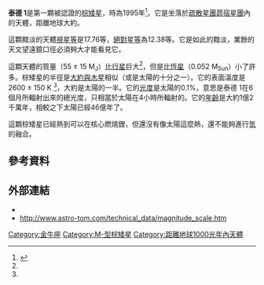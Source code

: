 {{Starbox begin 
| name = 泰德 1
}}
{{Starbox image
| image = [[File:Relative_star_sizes.svg|250px]]
| caption =估計[[太陽|太陽]]、紅矮星[[格利澤229|葛利澤 229]]、泰德 1、棕矮星[[格利澤229|葛利澤229B]]、和[[木星|木星]]的相對大小比較。
| credit = 科學美國人/Linda Huff
}}
{{Starbox observe 
| epoch = [[J2000.0|J2000.0]]
| constell = [[金牛座|金牛座]]
| ra = {{RA|3|47|18.0}}    
| dec = {{DEC|+24|22|31}} 
| appmag_v = 17.76{{cn|date=April 2013}}{{dubious|date=2013年4月}}
}} 
{{Starbox character 
| class = M8 
| r-i = ?
| v-r = ?
| b-v = ?
| u-b = ?
| variable = ?
}} 
{{Starbox astrometry 
| radial_v = ? 
| prop_mo_ra = ?
| prop_mo_dec = ?
| parallax = 8.40
| dist_ly = 400
| dist_pc = 120
| absmag_v = 12.38{{cn|date=April 2013}}{{dubious|date=2013年4月}}
}} 
{{Starbox detail 
| age_gyr = 0.12
| metal = ?
| mass = 0.052
| radius = [[棕矮星#Distinguishing_low-mass_brown_dwarfs_from_high-mass_planets|~0.1]]
| gravity = 6.6
| rotation = ?
| luminosity = 0.001
| temperature = 2600 ± 150<ref name=Teide1>[http://articles.adsabs.harvard.edu/cgi-bin/nph-iarticle_query?2000ASPC..212...82L&defaultprint=YES&page_ind=2&filetype=.pdf Mid-IR Observations of the Pleiades Brown Dwarfs Teide 1 & Calar 3] {{Wayback|url=http://articles.adsabs.harvard.edu/cgi-bin/nph-iarticle_query?2000ASPC..212...82L&defaultprint=YES&page_ind=2&filetype=.pdf |date=20191215214643 }} (Leech 2000)</ref>
}} 
{{Starbox end}}
'''泰德 1'''是第一顆被認證的[[棕矮星|棕矮星]]，時為1995年<ref name=RafaelRebolo2014>{{cite|last=Rebolo|first=Rafael|chapter=Teide 1 and the Discovery of Brown Dwarfs|pages=25-50|chapter-url=http://rd.springer.com/chapter/10.1007/978-3-319-01162-2_4|editor-last=Joergens|editor-first=Viki|title=50 Years of Brown Dwarfs - From Prediction to Discovery to Forefront of Research|series=Astrophysics and Space Science Library|volume=401|publisher=Springer|publication-date=2014|ISBN=978-3-319-01162-2|url=http://www.springer.com/astronomy/book/978-3-319-01161-5|accessdate=2014-08-09|archive-date=2015-02-19|archive-url=https://web.archive.org/web/20150219040518/http://www.springer.com/astronomy/book/978-3-319-01161-5|dead-url=no}}</ref>。它是坐落於[[疏散星團|疏散星團]][[昴宿星團|昴宿星團]]內的天體，距離地球大約{{convert|400|ly|pc}}。

這顆黯淡的天體[[視星等|視星等]]是17.76等，[[絕對星等|絕對星等]]為12.38等。它是如此的黯淡，業餘的天文望遠鏡口徑必須夠大才能看見它。

這顆天體的質量（55 ± 15 M<sub>J</sub>）比[[行星|行星]]巨大<ref name=Teide1/>，但是比[[恆星|恆星]]（0.052 M<sub>Sun</sub>）小了許多。棕矮星的半徑是[[棕矮星#Distinguishing_low-mass_brown_dwarfs_from_high-mass_planets|大約與木星]]相似（或是太陽的十分之一）。它的表面溫度是2600 ± 150 K <ref name=Teide1/>，大約是太陽的一半。它的[[光度|光度]]是太陽的0.1%，意思是泰德 1在6個月所輻射出來的總光度，只相當於太陽在4小時所輻射的。它的[[恆星演化|年齡]]是大約1億2千萬年，相較之下太陽已經46億年了。

這顆棕矮星已經熱到可以在核心燃燒鋰，但還沒有像太陽這麼熱，還不能夠進行[[氫|氫]]的融合。

== 參考資料 ==
<references/>

== 外部連結 ==
* {{cite web |url=http://www.arcadiastreet.com/cgvistas/dwarfs_010.htm |author=Walter Myers |title=Teide 1 |year=1995 |deadurl=yes |archiveurl=https://web.archive.org/web/20071022040313/http://www.arcadiastreet.com/cgvistas/dwarfs_010.htm |archivedate=2007-10-22 }}
* http://www.astro-tom.com/technical_data/magnitude_scale.htm {{Wayback|url=http://www.astro-tom.com/technical_data/magnitude_scale.htm |date=20141006155134 }}

{{Stars of Taurus}}

[[Category:金牛座|Category:金牛座]]
[[Category:M-型棕矮星|Category:M-型棕矮星]]
[[Category:距離地球1000光年內天體|Category:距離地球1000光年內天體]]